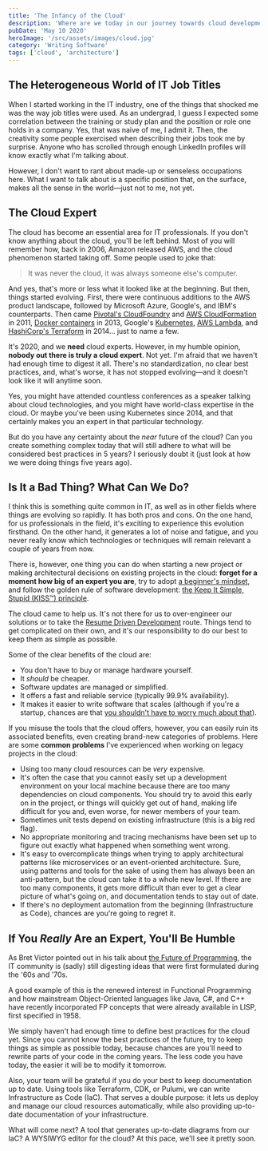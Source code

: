 ```yaml
---
title: 'The Infancy of the Cloud'
description: 'Where are we today in our journey towards cloud development?'
pubDate: 'May 10 2020'
heroImage: '/src/assets/images/cloud.jpg'
category: 'Writing Software'
tags: ['cloud', 'architecture']
---
```


## The Heterogeneous World of IT Job Titles

When I started working in the IT industry, one of the things that shocked me was the way job titles were used. As an undergrad, I guess I expected some correlation between the training or study plan and the position or role one holds in a company. Yes, that was naive of me, I admit it. Then, the creativity some people exercised when describing their jobs took me by surprise. Anyone who has scrolled through enough LinkedIn profiles will know exactly what I'm talking about.

However, I don't want to rant about made-up or senseless occupations here. What I want to talk about is a specific position that, on the surface, makes all the sense in the world—just not to me, not yet.

## The Cloud Expert

The cloud has become an essential area for IT professionals. If you don't know anything about the cloud, you'll be left behind. Most of you will remember how, back in 2006, Amazon released AWS, and the cloud phenomenon started taking off. Some people used to joke that:

> It was never the cloud, it was always someone else's computer.

And yes, that's more or less what it looked like at the beginning. But then, things started evolving. First, there were continuous additions to the AWS product landscape, followed by Microsoft Azure, Google's, and IBM's counterparts. Then came [Pivotal's CloudFoundry](https://en.wikipedia.org/wiki/Cloud_Foundry) and [AWS CloudFormation](https://aws.amazon.com/blogs/aws/category/management-tools/aws-cloudformation/) in 2011, [Docker containers](<https://en.wikipedia.org/wiki/Docker_(software)>) in 2013, Google's [Kubernetes](https://en.wikipedia.org/wiki/Kubernetes), [AWS Lambda](https://en.wikipedia.org/wiki/AWS_Lambda), and [HashiCorp's Terraform](<https://en.wikipedia.org/wiki/Terraform_(software)>) in 2014… just to name a few.

It's 2020, and we **need** cloud experts. However, in my humble opinion, **nobody out there is truly a cloud expert**. Not yet. I'm afraid that we haven't had enough time to digest it all. There's no standardization, no clear best practices, and, what's worse, it has not stopped evolving—and it doesn't look like it will anytime soon.

Yes, you might have attended countless conferences as a speaker talking about cloud technologies, and you might have world-class expertise in the cloud. Or maybe you've been using Kubernetes since 2014, and that certainly makes you an expert in that particular technology.

But do you have any certainty about the _near_ future of the cloud? Can you create something complex today that will still adhere to what will be considered best practices in 5 years? I seriously doubt it (just look at how we were doing things five years ago).

## Is It a Bad Thing? What Can We Do?

I think this is something quite common in IT, as well as in other fields where things are evolving so rapidly. It has both pros and cons. On the one hand, for us professionals in the field, it's exciting to experience this evolution firsthand. On the other hand, it generates a lot of noise and fatigue, and you never really know which technologies or techniques will remain relevant a couple of years from now.

There is, however, one thing you can do when starting a new project or making architectural decisions on existing projects in the cloud: **forget for a moment how big of an expert you are**, try to adopt [a beginner's mindset](https://www.creativehuddle.co.uk/how-to-adopt-a-beginners-mindset), and follow the golden rule of software development: [the Keep It Simple, Stupid (KISS™) principle](https://en.wikipedia.org/wiki/KISS_principle).

The cloud came to help us. It's not there for us to over-engineer our solutions or to take the [Resume Driven Development](http://radar.oreilly.com/2014/10/resume-driven-development.html) route. Things tend to get complicated on their own, and it's our responsibility to do our best to keep them as simple as possible.

Some of the clear benefits of the cloud are:

- You don't have to buy or manage hardware yourself.
- It _should_ be cheaper.
- Software updates are managed or simplified.
- It offers a fast and reliable service (typically 99.9% availability).
- It makes it easier to write software that scales (although if you're a startup, chances are that [you shouldn't have to worry much about that](http://paulgraham.com/ds.html)).

If you misuse the tools that the cloud offers, however, you can easily ruin its associated benefits, even creating brand-new categories of problems. Here are some **common problems** I've experienced when working on legacy projects in the cloud:

- Using too many cloud resources can be _very_ expensive.
- It's often the case that you cannot easily set up a development environment on your local machine because there are too many dependencies on cloud components. You should try to avoid this early on in the project, or things will quickly get out of hand, making life difficult for you and, even worse, for newer members of your team.
- Sometimes unit tests depend on existing infrastructure (this is a big red flag).
- No appropriate monitoring and tracing mechanisms have been set up to figure out exactly what happened when something went wrong.
- It's easy to overcomplicate things when trying to apply architectural patterns like microservices or an event-oriented architecture. Sure, using patterns and tools for the sake of using them has always been an anti-pattern, but the cloud can take it to a whole new level. If there are too many components, it gets more difficult than ever to get a clear picture of what's going on, and documentation tends to stay out of date.
- If there's no deployment automation from the beginning (Infrastructure as Code), chances are you're going to regret it.

## If You _Really_ Are an Expert, You'll Be Humble

As Bret Victor pointed out in his talk about [the Future of Programming](https://www.youtube.com/watch?v=8pTEmbeENF4), the IT community is (sadly) still digesting ideas that were first formulated during the '60s and '70s.

A good example of this is the renewed interest in Functional Programming and how mainstream Object-Oriented languages like Java, C#, and C++ have recently incorporated FP concepts that were already available in LISP, first specified in 1958.

We simply haven't had enough time to define best practices for the cloud yet. Since you cannot know the best practices of the future, try to keep things as simple as possible today, because chances are you'll need to rewrite parts of your code in the coming years. The less code you have today, the easier it will be to modify it tomorrow.

Also, your team will be grateful if you do your best to keep documentation up to date. Using tools like Terraform, CDK, or Pulumi, we can write Infrastructure as Code (IaC). That serves a double purpose: it lets us deploy and manage our cloud resources automatically, while also providing up-to-date documentation of your infrastructure.

What will come next? A tool that generates up-to-date diagrams from our IaC? A WYSIWYG editor for the cloud? At this pace, we'll see it pretty soon.
